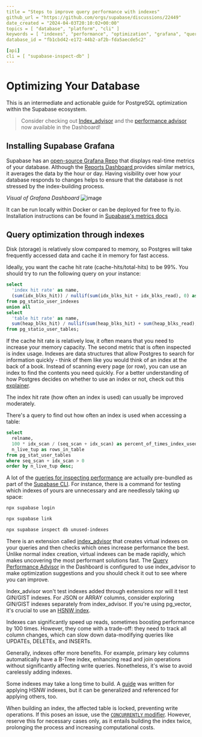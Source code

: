 ```yaml
---
title = "Steps to improve query performance with indexes"
github_url = "https://github.com/orgs/supabase/discussions/22449"
date_created = "2024-04-03T20:10:02+00:00"
topics = [ "database", "platform", "cli" ]
keywords = [ "indexes", "performance", "optimization", "grafana", "query" ]
database_id = "fb1cbd42-e172-44b2-af2b-fda5aecde5c2"

[api]
cli = [ "supabase-inspect-db" ]
---
```


# Optimizing Your Database

This is an intermediate and actionable guide for PostgreSQL optimization within the Supabase ecosystem.

> Consider checking out [Index_advisor](https://supabase.com/docs/guides/database/extensions/index_advisor) and the [performance advisor](https://supabase.com/dashboard/project/_/database/performance-advisor) now available in the Dashboard!

## Installing Supabase Grafana

Supabase has an [open-source Grafana Repo](https://github.com/supabase/supabase-grafana) that displays real-time metrics of your database. Although the [Reports Dashboard ](https://supabase.com/dashboard/project/_/reports) provides similar metrics, it averages the data by the hour or day. Having visibility over how your database responds to changes helps to ensure that the database is not stressed by the index-building process.

_Visual of Grafana Dashboard_
![image](/docs/img/troubleshooting/18ed2c88-332e-4e66-b9b4-c37e99a39104.png)

It can be run locally within Docker or can be deployed for free to fly.io. Installation instructions can be found in [Supabase's metrics docs](https://supabase.com/docs/guides/platform/metrics#deploying-supabase-grafana)

## Query optimization through indexes

Disk (storage) is relatively slow compared to memory, so Postgres will take frequently accessed data and cache it in memory for fast access.

Ideally, you want the cache hit rate (cache-hits/total-hits) to be 99%. You should try to run the following query on your instance:

```sql
select
  'index hit rate' as name,
  (sum(idx_blks_hit)) / nullif(sum(idx_blks_hit + idx_blks_read), 0) as ratio
from pg_statio_user_indexes
union all
select
  'table hit rate' as name,
  sum(heap_blks_hit) / nullif(sum(heap_blks_hit) + sum(heap_blks_read), 0) as ratio
from pg_statio_user_tables;
```

If the cache hit rate is relatively low, it often means that you need to increase your memory capacity. The second metric that is often inspected is index usage. Indexes are data structures that allow Postgres to search for information quickly - think of them like you would think of an index at the back of a book. Instead of scanning every page (or row), you can use an index to find the contents you need quickly. For a better understanding of how Postgres decides on whether to use an index or not, check out this [explainer](https://github.com/orgs/supabase/discussions/26959).

The index hit rate (how often an index is used) can usually be improved moderately.

There's a query to find out how often an index is used when accessing a table:

```sql
select
  relname,
  100 * idx_scan / (seq_scan + idx_scan) as percent_of_times_index_used,
  n_live_tup as rows_in_table
from pg_stat_user_tables
where seq_scan + idx_scan > 0
order by n_live_tup desc;
```

A lot of the [queries for inspecting performance](https://supabase.com/docs/reference/cli/supabase-inspect-db) are actually pre-bundled as part of the [Supabase CLI](https://supabase.com/docs/guides/cli/getting-started). For instance, there is a command for testing which indexes of yours are unnecessary and are needlessly taking up space:

```bash
npx supabase login

npx supabase link

npx supabase inspect db unused-indexes
```

There is an extension called [index_advisor](https://supabase.com/docs/guides/database/extensions/index_advisor) that creates virtual indexes on your queries and then checks which ones increase performance the best. Unlike normal index creation, virtual indexes can be made rapidly, which makes uncovering the most performant solutions fast. The [Query Performance Advisor](https://supabase.com/dashboard/project/_/database/query-performance) in the Dashboard is configured to use index_advisor to make optimization suggestions and you should check it out to see where you can improve.

Index_advisor won't test indexes added through extensions nor will it test GIN/GIST indexes. For JSON or ARRAY columns, consider exploring GIN/GIST indexes separately from index_advisor. If you're using pg_vector, it's crucial to use an [HSNW index](https://github.com/orgs/supabase/discussions/21379).

Indexes can significantly speed up reads, sometimes boosting performance by 100 times. However, they come with a trade-off: they need to track all column changes, which can slow down data-modifying queries like UPDATEs, DELETEs, and INSERTs.

Generally, indexes offer more benefits. For example, primary key columns automatically have a B-Tree index, enhancing read and join operations without significantly affecting write queries. Nonetheless, it's wise to avoid carelessly adding indexes.

Some indexes may take a long time to build. A [guide](https://github.com/orgs/supabase/discussions/21379) was written for applying HSNW indexes, but it can be generalized and referenced for applying others, too.

When building an index, the affected table is locked, preventing write operations. If this poses an issue, use the [`CONCURRENTLY` modifier](https://www.postgresql.org/docs/current/sql-createindex.html). However, reserve this for necessary cases only, as it entails building the index twice, prolonging the process and increasing computational costs.

